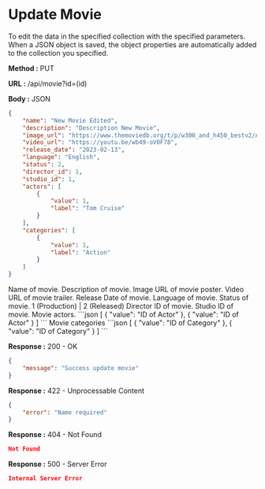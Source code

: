 
# Update Movie

To edit the data in the specified collection with the specified parameters.
When a JSON object is saved, the object properties are automatically added to the collection you specified.

**Method :** <Badge variant="info">PUT</Badge>

**URL :** <Badge variant="dark">/api/movie?id=(id)</Badge>

**Body :** <Badge variant="purple">JSON</Badge>

```json
{
	"name": "New Movie Edited",
	"description": "Description New Movie",
	"image_url": "https://www.themoviedb.org/t/p/w300_and_h450_bestv2/AkJQpZp9WoNdj7pLYSj1L0RcMMN.jpg",
	"video_url": "https://youtu.be/wb49-oV0F78",
	"release_date": "2023-02-13",
	"language": "English",
	"status": 2,
	"director_id": 1,
	"studio_id": 1,
	"actors": [
		{
			"value": 1,
			"label": "Tom Cruise"
		}
	],
	"categories": [
		{
			"value": 1,
			"label": "Action"
		}
	]
}
```

<Param name="name" type="string" required={true}>
	Name of movie.
</Param>
<Param name="description" type="string">
	Description of movie.
</Param>
<Param name="image_url" type="string">
	Image URL of movie poster.
</Param>
<Param name="video_url" type="string">
	Video URL of movie trailer.
</Param>
<Param name="release_date" type="string">
	Release Date of movie.
</Param>
<Param name="language" type="string">
	Language of movie.
</Param>
<Param name="status" type="integer">
	Status of movie. 1 (Production) | 2 (Released)
</Param>
<Param name="director_id" type="integer">
	Director ID of movie.
</Param>
<Param name="studio_id" type="integer">
	Studio ID of movie.
</Param>
<Param name="actors" type="array of object">
	Movie actors. 
	```json
	[
		{
			"value": "ID of Actor"
		},
		{
			"value": "ID of Actor"
		}
	]
	```
</Param>
<Param name="categories" type="array of object">
	Movie categories
	```json
	[
		{
			"value": "ID of Category"
		},
		{
			"value": "ID of Category"
		}
	]
	```
</Param>

**Response :** <BadgeOutline variant="success">200 - OK</BadgeOutline>

```json
{
	"message": "Success update movie"
}
```

**Response :** <BadgeOutline variant="info">422 - Unprocessable Content</BadgeOutline>

```json
{
	"error": "Name required"
}
```

**Response :** <BadgeOutline variant="warning">404 - Not Found</BadgeOutline>

```json
Not Found
```

**Response :** <BadgeOutline variant="danger">500 - Server Error</BadgeOutline>

```json
Internal Server Error
```
